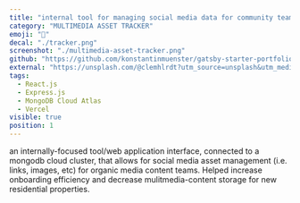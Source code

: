 ```yaml
---
title: "internal tool for managing social media data for community teams"
category: "MULTIMEDIA ASSET TRACKER"
emoji: "📌"
decal: "./tracker.png"
screenshot: "./multimedia-asset-tracker.png"
github: "https://github.com/konstantinmuenster/gatsby-starter-portfolio-minimal"
external: "https://unsplash.com/@clemhlrdt?utm_source=unsplash&utm_medium=referral&utm_content=creditCopyText"
tags:
  - React.js
  - Express.js
  - MongoDB Cloud Atlas
  - Vercel
visible: true
position: 1
---
```


an internally-focused tool/web application interface, connected to a mongodb cloud cluster, that allows for social media asset management (i.e. links, images, etc) for organic media content teams. Helped increase onboarding efficiency and decrease mulitmedia-content storage for new residential properties.
